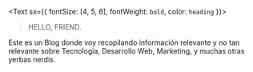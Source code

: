 <Text sx={{ fontSize: [4, 5, 6], fontWeight: `bold`, color: `heading` }}>
  >HELLO, FRIEND.
  >
</Text>

Este es un Blog donde voy recopilando información relevante y no tan relevante sobre Tecnologia, Desarrollo Web, Marketing, y muchas otras yerbas nerdis.
